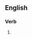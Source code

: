 ==English==

===Verb===
{{head|en|present participle}}

# {{present participle of|sabotage|lang=en|nocat=1}}